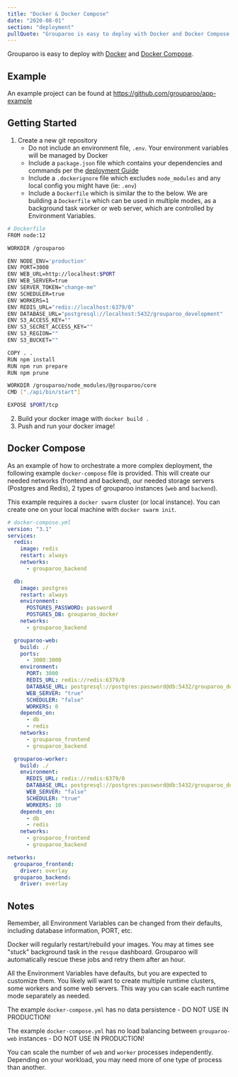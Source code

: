 ```yaml
---
title: "Docker & Docker Compose"
date: "2020-08-01"
section: "deployment"
pullQuote: "Grouparoo is easy to deploy with Docker and Docker Compose."
---
```


Grouparoo is easy to deploy with [Docker](https://www.docker.com/) and [Docker Compose](https://docs.docker.com/compose/).

## Example

An example project can be found at https://github.com/grouparoo/app-example

## Getting Started

1. Create a new git repository
   - Do not include an environment file, `.env`. Your environment variables will be managed by Docker
   - Include a `package.json` file which contains your dependencies and commands per the [deployment Guide](/docs/deployment)
   - Include a `.dockerignore` file which excludes `node_modules` and any local config you might have (ie: `.env`)
   - Include a `Dockerfile` which is similar the to the below. We are building a `Dockerfile` which can be used in multiple modes, as a background task worker or web server, which are controlled by Environment Variables.

```bash
# Dockerfile
FROM node:12

WORKDIR /grouparoo

ENV NODE_ENV='production'
ENV PORT=3000
ENV WEB_URL=http://localhost:$PORT
ENV WEB_SERVER=true
ENV SERVER_TOKEN="change-me"
ENV SCHEDULER=true
ENV WORKERS=1
ENV REDIS_URL="redis://localhost:6379/0"
ENV DATABASE_URL="postgresql://localhost:5432/grouparoo_development"
ENV S3_ACCESS_KEY=""
ENV S3_SECRET_ACCESS_KEY=""
ENV S3_REGION=""
ENV S3_BUCKET=""

COPY . .
RUN npm install
RUN npm run prepare
RUN npm prune

WORKDIR /grouparoo/node_modules/@grouparoo/core
CMD ["./api/bin/start"]

EXPOSE $PORT/tcp
```

2. Build your docker image with `docker build .`
3. Push and run your docker image!

## Docker Compose

As an example of how to orchestrate a more complex deployment, the following example `docker-compose` file is provided. This will create our needed networks (frontend and backend), our needed storage servers (Postgres and Redis), 2 types of grouparoo instances (`web` and `backend`).

This example requires a `docker swarm` cluster (or local instance). You can create one on your local machine with `docker swarm init`.

```yml
# docker-compose.yml
version: "3.1"
services:
  redis:
    image: redis
    restart: always
    networks:
      - grouparoo_backend

  db:
    image: postgres
    restart: always
    environment:
      POSTGRES_PASSWORD: password
      POSTGRES_DB: grouparoo_docker
    networks:
      - grouparoo_backend

  grouparoo-web:
    build: ./
    ports:
      - 3000:3000
    environment:
      PORT: 3000
      REDIS_URL: redis://redis:6379/0
      DATABASE_URL: postgresql://postgres:password@db:5432/grouparoo_docker
      WEB_SERVER: "true"
      SCHEDULER: "false"
      WORKERS: 0
    depends_on:
      - db
      - redis
    networks:
      - grouparoo_frontend
      - grouparoo_backend

  grouparoo-worker:
    build: ./
    environment:
      REDIS_URL: redis://redis:6379/0
      DATABASE_URL: postgresql://postgres:password@db:5432/grouparoo_docker
      WEB_SERVER: "false"
      SCHEDULER: "true"
      WORKERS: 10
    depends_on:
      - db
      - redis
    networks:
      - grouparoo_frontend
      - grouparoo_backend

networks:
  grouparoo_frontend:
    driver: overlay
  grouparoo_backend:
    driver: overlay
```

## Notes

Remember, all Environment Variables can be changed from their defaults, including database information, PORT, etc.

Docker will regularly restart/rebuild your images. You may at times see "stuck" background task in the `resque` dashboard. Grouparoo will automatically rescue these jobs and retry them after an hour.

All the Environment Variables have defaults, but you are expected to customize them. You likely will want to create multiple runtime clusters, some workers and some web servers. This way you can scale each runtime mode separately as needed.

The example `docker-compose.yml` has no data persistence - DO NOT USE IN PRODUCTION!

The example `docker-compose.yml` has no load balancing between `grouparoo-web` instances - DO NOT USE IN PRODUCTION!

You can scale the number of `web` and `worker` processes independently. Depending on your workload, you may need more of one type of process than another.
